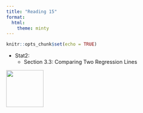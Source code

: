 ```yaml
---
title: "Reading 15"
format: 
  html:
    theme: minty
---
```



```r
knitr::opts_chunk$set(echo = TRUE)
```



- Stat2:
  + Section 3.3: Comparing Two Regression Lines
  
[![](img/favicon.png){width="100" fig-align="right"}](https://bit.ly/sta-112-f22)
